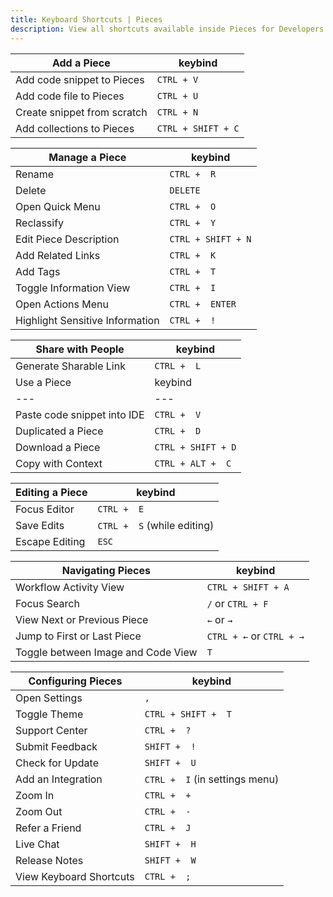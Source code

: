 ```yaml
---
title: Keyboard Shortcuts | Pieces
description: View all shortcuts available inside Pieces for Developers Desktop App.
---
```


| Add a Piece | keybind |
|---|---|
| Add code snippet to Pieces |  ` CTRL + V ` |
| Add code file to Pieces | ` CTRL + U ` |
| Create snippet from scratch | ` CTRL + N ` |
| Add collections to Pieces | ` CTRL + SHIFT + C ` |

| Manage a Piece | keybind |
|---|---|
| Rename |  ` CTRL +  R ` |
| Delete | ` DELETE ` |
| Open Quick Menu | ` CTRL +  O ` |
| Reclassify | ` CTRL +  Y ` |
| Edit Piece Description |  ` CTRL + SHIFT + N ` |
| Add Related Links | ` CTRL +  K ` |
| Add Tags | ` CTRL +  T ` |
| Toggle Information View | ` CTRL +  I ` |
| Open Actions Menu |  ` CTRL +  ENTER ` |
| Highlight Sensitive Information | ` CTRL +  ! ` |

| Share with People | keybind |
|---|---|
| Generate Sharable Link |  ` CTRL +  L ` |
| Use a Piece | keybind |
|---|---|
| Paste code snippet into IDE |  ` CTRL +  V ` |
| Duplicated a Piece | ` CTRL +  D ` |
| Download a Piece | ` CTRL + SHIFT + D ` |
| Copy with Context | ` CTRL + ALT +  C ` |

| Editing a Piece | keybind |
|---|---|
| Focus Editor |  ` CTRL +  E ` |
| Save Edits | ` CTRL +  S ` (while editing) |
| Escape Editing | ` ESC ` |

| Navigating Pieces | keybind |
|---|---|
| Workflow Activity View |  ` CTRL + SHIFT + A ` |
| Focus Search | ` / ` or ` CTRL + F ` |
| View Next or Previous Piece | ` ← ` or ` → ` |
| Jump to First or Last Piece | ` CTRL + ← ` or ` CTRL + → ` |
| Toggle between Image and Code View | ` T ` |

| Configuring Pieces | keybind |
|---|---|
| Open Settings |  ` , ` |
| Toggle Theme | ` CTRL + SHIFT +  T ` |
| Support Center | ` CTRL +  ? ` |
| Submit Feedback | ` SHIFT +  ! ` |
| Check for Update | ` SHIFT +  U ` |
| Add an Integration  |  ` CTRL +  I ` (in settings menu) |
| Zoom In | ` CTRL +  + ` |
| Zoom Out | ` CTRL +  - ` |
| Refer a Friend | ` CTRL +  J ` |
| Live Chat | ` SHIFT +  H ` |
| Release Notes | ` SHIFT +  W ` |
| View Keyboard Shortcuts | ` CTRL +  ; ` |